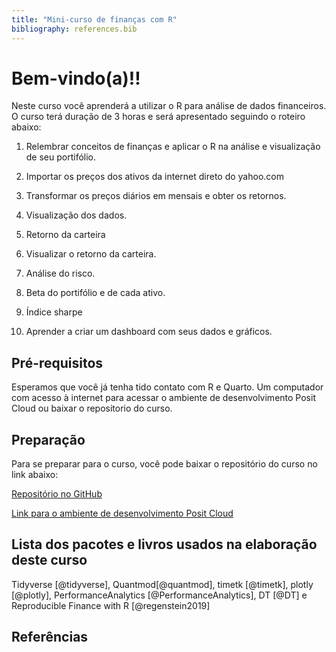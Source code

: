 ```yaml
---
title: "Mini-curso de finanças com R"
bibliography: references.bib
---
```


# Bem-vindo(a)!!

Neste curso você aprenderá a utilizar o R para análise de dados financeiros. O curso terá duração de 3 horas e será apresentado seguindo o roteiro abaixo:

1.  Relembrar conceitos de finanças e aplicar o R na análise e visualização de seu portifólio.

2.  Importar os preços dos ativos da internet direto do yahoo.com

3.  Transformar os preços diários em mensais e obter os retornos.

4.  Visualização dos dados.

5.  Retorno da carteira

6.  Visualizar o retorno da carteira.

7.  Análise do risco.

8.  Beta do portifólio e de cada ativo.

9.  Índice sharpe

10. Aprender a criar um dashboard com seus dados e gráficos.

## Pré-requisitos

Esperamos que você já tenha tido contato com R e Quarto. Um computador com acesso à internet para acessar o ambiente de desenvolvimento Posit Cloud ou baixar o repositorio do curso.

## Preparação

Para se preparar para o curso, você pode baixar o repositório do curso no link abaixo:

[Repositório no GitHub](https://github.com/nextmarte/MiniCursoFinSER)

[Link para o ambiente de desenvolvimento Posit Cloud](https://posit.cloud/content/8286998)

## Lista dos pacotes e livros usados na elaboração deste curso

Tidyverse [@tidyverse], Quantmod[@quantmod], timetk [@timetk], plotly [@plotly], PerformanceAnalytics [@PerformanceAnalytics], DT [@DT] e Reproducible Finance with R [@regenstein2019]

##  Referências